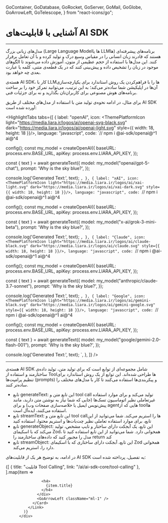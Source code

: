   GoContainer,
  GoDatabase,
  GoRocket,
  GoServer,
  GoMail,
  GoGlobe,
  GoArrowLeft,
  GoTelescope,
} from "react-icons/go";


<Layout>
<Head>
<title>مستندات آشنایی با قابلیت‌های AI SDK - لیارا</title>
<meta property="og:title" content="مستندات خدمات رایانش ابری لیارا" />
<meta property="og:description" content="مستندات مربوط به آشنایی با قابلیت‌های AI SDK"  />
</Head>


# آشنایی با قابلیت‌های AI SDK
<hr className="mb-2" />

مدل‌های زبانی بزرگ (Large Language Modelها یا LLMها) برنامه‌های پیشرفته‌ای هستند که قادرند زبان انسانی را در مقیاس وسیع درک و تولید کرده و با آن تعامل برقرار کنند. این مدل‌ها با استفاده از حجم عظیمی از متون، آموزش داده می‌شوند تا الگوهای موجود در زبان را تشخیص داده و پیش‌بینی کنند که در یک قطعه‌ی متنی، کلمه یا عبارت بعدی چه خواهد بود.
<div className="h-4" />


هسته‌ی AI SDK، کار با LLMها را با فراهم‌کردن یک روش استاندارد برای یکپارچه‌سازی آن‌ها در اپلیکیشن شما ساده‌تر می‌کند؛ به این ترتیب، می‌توانید تمرکز خود را بر ساخت برنامه‌های هوش مصنوعی برای کاربران‌تان بگذارید و نه برای جزئیات فنی.
<div className="h-4" />

برای مثال، در ادامه نحوه‌ی تولید متن با استفاده از مدل‌های مختلف از طریق AI SDK آورده شده است:

<HighlightTabs
  tabs={[
    {
      label: "openAI",
      icon: <ThemePlatformIcon light="https://media.liara.ir/logos/ai/openai-svg-black.svg" dark="https://media.liara.ir/logos/ai/openai-light.svg" style={{ width: 18, height: 18 }}/>,
      language: "javascript",
      code: `// npm i @ai-sdk/openai@^1 ai@^4


config();
const my_model = createOpenAI({
  baseURL: process.env.BASE_URL,
  apiKey:  process.env.LIARA_API_KEY,
});

const { text } = await generateText({
    model: my_model("openai/gpt-5-chat"),
    prompt: 'Why is the sky blue?',
});

console.log('Generated Text:', text);
`,
    },
    {
      label: "xAI",
        icon: <ThemePlatformIcon light="https://media.liara.ir/logos/ai/xai-light.svg" dark="https://media.liara.ir/logos/ai/xai-dark.svg" style={{ width: 18, height: 18 }}/>,
      language: "javascript",
      code: `// npm i @ai-sdk/openai@^1 ai@^4


config();
const my_model = createOpenAI({
  baseURL: process.env.BASE_URL,
  apiKey:  process.env.LIARA_API_KEY,
});

const { text } = await generateText({
    model: my_model("x-ai/grok-3-mini-beta"),
    prompt: 'Why is the sky blue?',
});

console.log('Generated Text:', text);
`,
    },
    {
      label: "Claude",
      icon: <ThemePlatformIcon light="https://media.liara.ir/logos/ai/claude-black.svg" dark="https://media.liara.ir/logos/ai/claude.svg" style={{ width: 18, height: 18 }}/>,
      language: "javascript",
      code: `// npm i @ai-sdk/openai@^1 ai@^4


config();
const my_model = createOpenAI({
  baseURL: process.env.BASE_URL,
  apiKey:  process.env.LIARA_API_KEY,
});

const { text } = await generateText({
    model: my_model("anthropic/claude-3.7-sonnet"),
    prompt: 'Why is the sky blue?',
});

console.log('Generated Text:', text);
`,
    },
    {
      label: "Google",
      icon: <ThemePlatformIcon light="https://media.liara.ir/logos/ai/gemini-black.svg" dark="https://media.liara.ir/logos/ai/gemini-google.svg" style={{ width: 18, height: 18 }}/>,
      language: "javascript",
      code: `// npm i @ai-sdk/openai@^1 ai@^4


config();
const my_model = createOpenAI({
  baseURL: process.env.BASE_URL,
  apiKey:  process.env.LIARA_API_KEY,
});

const { text } = await generateText({
    model: my_model("google/gemini-2.0-flash-001"),
    prompt: 'Why is the sky blue?',
});

console.log('Generated Text:', text);
`,
    },
  ]}
/>
<hr className="mb-2" />

<Section id="ai-sdk-core-functions" title="توابع اصلی AI SDK" />

هسته‌ی AI SDK شامل مجموعه‌ای از توابع است که برای تولید متن، تولید داده‌ی ساختارمند و استفاده از Toolها طراحی شده‌اند. این توابع از یک روش استاندارد برای تنظیم پرامپت‌ها (prompts) و پیکربندی‌ها استفاده می‌کنند تا کار با مدل‌های مختلف را ساده‌تر کنند.

<div className='h-4' />
<ul>
<li>تابع <Important>generateText</Important>: این تابع متن و tool call تولید می‌کند و برای موارد استفاده غیرتعاملی نظیر اتوماسیون تسک‌ها (جایی که شما نیاز به نوشتن متن دارید، مانند پیش‌نویس ایمیل یا خلاصه‌سازی صفحات وب) و برای agentهایی که از toolها استفاده می‌کنند، ایده‌آل است. </li>
<div className='h-4' />

<li>تابع <Important>streamText</Important>: این تابع متن و tool callها را استریم می‌کند. شما می‌توانید از این تابع، برای موارد استفاده تعاملی نظیر چت‌بات‌ها و استریم محتوا، استفاده کنید</li>
<div className='h-4' />

<li>تابع <Important>generateObject</Important>: این تابع، یک آبجکت دارای ساختار و تایپ مشخص، تولید می‌کند که با اسکیمای Zod، همخوانی دارد. شما می‌‌توانید از این تابع استفاده کنید تا مدل را مجبور کنید که داده‌های ساختارمند را return کند</li>
<div className='h-4' />

<li>تابع <Important>streamObject</Important>: این تابع، آبجکت دارای ساختاری که با اسکیمای Zod همخوانی دارد را، استریم می‌کند.</li>

</ul>
<div className='h-4' />




در ادامه، به توضیح هر یک از قابلیت‌های AI SDK به تفصیل، پرداخته شده است: 


<div className="h-4" />
<div className="grid md:grid-cols-1 gap-4">
            {[
      {
        title: "قابلیت Tool Calling",
        link: "/ai/ai-sdk-core/tool-calling"
      },
  ].map(item =>
              <Link href={item.link}>
                <Card className="flex cursor-pointer w-full items-center justify-between">
                  <div className="flex items-center gap-3">
                    
                    <h4>
                      {item.title}
                    </h4>
                  </div>
                  <GoArrowLeft className="ml-1" />
                </Card>
              </Link>
            )}
          </div>
<div className="h-4" />


</Layout>